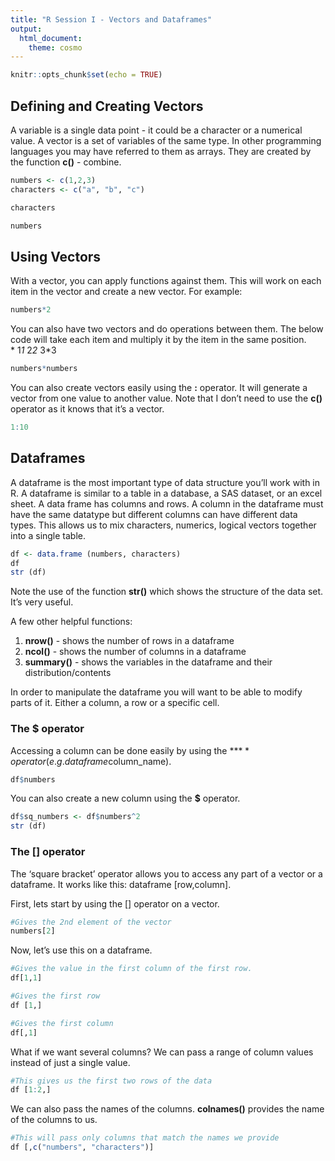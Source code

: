 ---
title: "R Session I - Vectors and Dataframes"
output: 
  html_document: 
    theme: cosmo
---

```{r setup, include=FALSE}
knitr::opts_chunk$set(echo = TRUE)
```

## Defining and Creating Vectors

A variable is a single data point - it could be a character or a numerical value.  A vector is a set of variables of the same type. In other programming languages you may have referred to them as arrays.  They are created by the function **c()** - combine.

```{r}

numbers <- c(1,2,3)
characters <- c("a", "b", "c")

```

```{r}
characters
```

```{r}
numbers
```


## Using Vectors

With a vector, you can apply functions against them.  This will work on each item in the vector and create a new vector.  For example:

```{r}
numbers*2
```

You can also have two vectors and do operations between them.   The below code will take each item and multiply it by the item in the same position.   
* 1*1
* 2*2
* 3*3

```{r}
numbers*numbers
```

You can also create vectors easily using the **:** operator.  It will generate a vector from one value to another value.  Note that I don't need to use the **c()** operator as it knows that it's a vector.

```{r}
1:10

```


## Dataframes

A dataframe is the most important type of data structure you'll work with in R.   A dataframe is similar to a table in a database, a SAS dataset, or an excel sheet.  A data frame has columns and rows.   A column in the dataframe must have the same datatype but different columns can have different data types.   This allows us to mix characters, numerics, logical vectors together into a single table.


``` {r}

df <- data.frame (numbers, characters)
df
str (df)

```

Note the use of the function **str()** which shows the structure of the data set.   It's very useful.

A few other helpful functions:

1. **nrow()** - shows the number of rows in a dataframe
2. **ncol()** - shows the number of columns in a dataframe
3. **summary()** - shows the variables in the dataframe and their distribution/contents

In order to manipulate the dataframe you will want to be able to modify parts of it.  Either a column, a row or a specific cell.  

### The $ operator

Accessing a column can be done easily by using the **$** operator (e.g. dataframe$column_name).  

```{r}
df$numbers
```

You can also create a new column using the **$** operator.

```{r}
df$sq_numbers <- df$numbers^2
str (df)
```

### The [] operator

The 'square bracket' operator allows you to access any part of a vector or a dataframe.  It works like this: dataframe [row,column].   

First, lets start by using the [] operator on a vector.

```{r}
#Gives the 2nd element of the vector
numbers[2]

```

Now, let's use this on a dataframe.

```{r}
#Gives the value in the first column of the first row.
df[1,1] 

#Gives the first row
df [1,]

#Gives the first column
df[,1]


```


What if we want several columns?  We can pass a range of column values instead of just a single value.  

```{r}

#This gives us the first two rows of the data
df [1:2,]

```

We can also pass the names of the columns.  **colnames()** provides the name of the columns to us.  

```{r}

#This will pass only columns that match the names we provide 
df [,c("numbers", "characters")]

```
